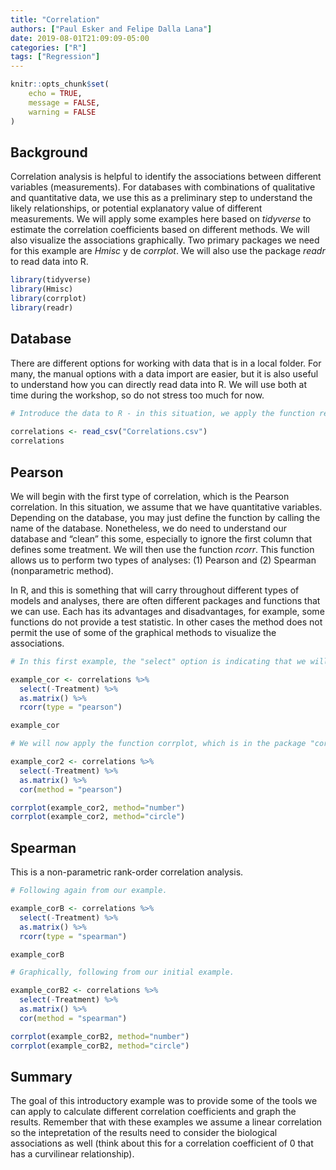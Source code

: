 ```yaml
---
title: "Correlation"
authors: ["Paul Esker and Felipe Dalla Lana"]
date: 2019-08-01T21:09:09-05:00
categories: ["R"]
tags: ["Regression"]
---
```


```r
knitr::opts_chunk$set(
	echo = TRUE,
	message = FALSE,
	warning = FALSE
)
```

## Background

Correlation analysis is helpful to identify the associations between different variables (measurements). For databases with combinations of qualitative and quantitative data, we use this as a preliminary step to understand the likely relationships, or potential explanatory value of different measurements. We will apply some examples here based on *tidyverse* to estimate the correlation coefficients based on different methods. We will also visualize the associations graphically. Two primary packages we need for this example are *Hmisc* y de *corrplot*. We will also use the package *readr* to read data into R.


```r

library(tidyverse)
library(Hmisc)
library(corrplot)
library(readr)

```

## Database

There are different options for working with data that is in a local folder. For many, the manual options with a data import are easier, but it is also useful to understand how you can directly read data into R. We will use both at time during the workshop, so do not stress too much for now.

```r

# Introduce the data to R - in this situation, we apply the function read_csv the most important item is to know the physical location of the file. In this example, I mainain a copy in Documents folder on my Mac
  
correlations <- read_csv("Correlations.csv")
correlations

```

## Pearson

We will begin with the first type of correlation, which is the Pearson correlation. In this situation, we assume that we have quantitative variables. Depending on the database, you may just define the function by calling the name of the database. Nonetheless, we do need to understand our database and "clean" this some, especially to ignore the first column that defines some treatment. We will then use the function *rcorr*. This function allows us to perform two types of analyses: (1) Pearson and (2) Spearman (nonparametric method).

In R, and this is something that will carry throughout different types of models and analyses, there are often different packages and functions that we can use. Each has its advantages and disadvantages, for example, some functions do not provide a test statistic. In other cases the method does not permit the use of some of the graphical methods to visualize the associations. 


```r

# In this first example, the "select" option is indicating that we will use all columns except the first one, which is for treatment

example_cor <- correlations %>% 
  select(-Treatment) %>%
  as.matrix() %>%
  rcorr(type = "pearson")

example_cor

# We will now apply the function corrplot, which is in the package "corrplot" to look at the associations

example_cor2 <- correlations %>% 
  select(-Treatment) %>%
  as.matrix() %>%
  cor(method = "pearson")

corrplot(example_cor2, method="number")
corrplot(example_cor2, method="circle")

```

## Spearman

This is a non-parametric rank-order correlation analysis. 

```r

# Following again from our example.

example_corB <- correlations %>% 
  select(-Treatment) %>%
  as.matrix() %>%
  rcorr(type = "spearman")

example_corB

# Graphically, following from our initial example.

example_corB2 <- correlations %>% 
  select(-Treatment) %>%
  as.matrix() %>%
  cor(method = "spearman")

corrplot(example_corB2, method="number")
corrplot(example_corB2, method="circle")

```

## Summary

The goal of this introductory example was to provide some of the tools we can apply to calculate different correlation coefficients and graph the results. Remember that with these examples we assume a linear correlation so the intepretation of the results need to consider the biological associations as well (think about this for a correlation coefficient of 0 that has a curvilinear relationship).
